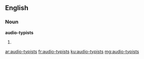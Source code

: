 ==English==

===Noun===
'''audio-typists'''

# {{plural of|audio-typist}}

[[ar:audio-typists]]
[[fr:audio-typists]]
[[ku:audio-typists]]
[[mg:audio-typists]]